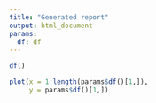 ```yaml
---
title: "Generated report"
output: html_document
params:
  df: df
---
```



```r
df()
```

```r
plot(x = 1:length(params$df()[1,]),
     y = params$df()[1,])
```
